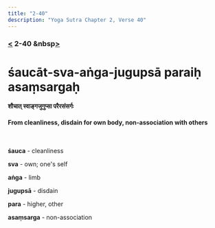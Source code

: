 ```yaml
---
title: "2-40"
description: "Yoga Sutra Chapter 2, Verse 40"
---
```


### [<](/Chapter-2/2-39/) 2-40 &nbsp[>](/Chapter-2/2-41/)

# śaucāt-sva-aṅga-jugupsā paraiḥ asaṃsargaḥ

#### शौचात् स्वाङ्गजुगुप्सा परैरसंसर्गः

#### From cleanliness, disdain for own body, non-association with others

<br />

**śauca** - cleanliness

**sva** - own; one's self

**aṅga** - limb

**jugupsā** - disdain

**para** - higher, other

**asaṃsarga** - non-association

<br />
